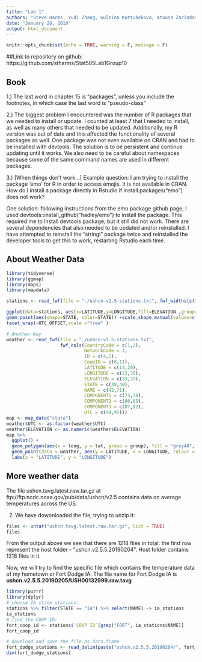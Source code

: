 ```yaml
---
title: "Lab 1"
authors: "Steve Harms, Yudi Zhang, Gulzina Kuttubekova, Atousa Zarindast"
date: "January 28, 2019"
output: html_document
---
```


```r
knitr::opts_chunk$set(echo = TRUE, warning = F, message = F)
```

##Link to repository on github:
https://github.com/stharms/Stat585Lab1Group10

## Book
1.) The last word in chapter 15 is "packages", unless you include the footnotes, in which case the last word is "pseudo-class"

2.) The biggest problem I encountered was the number of R packages that we needed to install or update. I counted at least 7 that I needed to install, as well as many others that needed to be updated. Additionally, my R version was out of date and this affected the functionality of several packages as well. One package was not even available on CRAN and had to be installed with devtools. The solution is to be persistent and continue updating until it works. We also need to be careful about namespaces because some of the same command names are used in different packages.

3.) [When things don't work...] Example question: I am trying to install the package 'emo' for R in order to access emojis. It is not available in CRAN. How do I install a package directly in Rstudio if install.packages("emo") does not work?

One solution: following instructions from the emo package github page, I used devtools::install_github("hadley/emo") to install the package. This required me to install devtools package, but it still did not work. There are several dependencies that also needed to be updated and/or reinstalled. I have attempted to reinstall the "stringi" package twice and reinstalled the developer tools to get this to work, restarting Rstudio each time.

## About Weather Data

```r
library(tidyverse)
library(ggmap)
library(maps)
library(mapdata)

stations <- read_fwf(file = "./ushcn-v2.5-stations.txt", fwf_widths(c(2, 1, 2, 6, 10, 10, 6, 4, 30, 7, 7, 7, 5), c("COUNTRY","NETWORK","ID_placeholder","COOP_ID", "LATITUDE", "LONGITUDE", "ELEVATION", "STATE", "NAME", "COMPONENT_1", "COMPONENT_2", "COMPONENT_3", "UTC_OFFSET")))

ggplot(data=stations, aes(x=LATITUDE,y=LONGITUDE,fill=ELEVATION ,group=STATE)) + 
geom_point(aes(shape=STATE, color=STATE)) +scale_shape_manual(values=c(1:48)) + 
facet_wrap(~UTC_OFFSET,scale ="free" )

# Another Way
weather <- read_fwf(file = "./ushcn-v2.5-stations.txt", 
                    fwf_cols(CountryCode = c(1,2), 
                             NetworkCode = 3, 
                             ID = c(4,5), 
                             CoopID = c(6,11), 
                             LATITUDE = c(13,20), 
                             LONGITUDE = c(22,30), 
                             ELEVATION = c(33,37), 
                             STATE = c(39,40), 
                             NAME = c(42,71), 
                             COMPONENT1 = c(73,78), 
                             COMPONENT2 = c(80,85), 
                             COMPONENT3 = c(87,92), 
                             UTC = c(94,95)))
map <- map_data("state")
weather$UTC <- as.factor(weather$UTC)
weather$ELEVATION <- as.numeric(weather$ELEVATION)
map %>% 
  ggplot() + 
  geom_polygon(aes(x = long, y = lat, group = group), fill = "grey40", colour = "grey90", alpha = 1) +
  geom_point(data = weather, aes(y = LATITUDE, x = LONGITUDE, colour = ELEVATION, shape = UTC)) +
  labs(x = "LATITUDE", y = "LONGITUDE")

```

## More weather data

The file ushcn.tavg.latest.raw.tar.gz at ftp://ftp.ncdc.noaa.gov/pub/data/ushcn/v2.5 contains data on average temperatures across the US. 

2. We have dowonloaded the file, trying to unzip it:
```r
files <- untar("ushcn.tavg.latest.raw.tar.gz", list = TRUE)
files
```
From the output above we see that there are 1218 files in total: the first row represent the host folder - "ushcn.v2.5.5.20190204". Host folder contains 1218 files in it. 

Now, we will try to find the specific file which contains the temperature data of my hometown or Fort Dodge IA. The file name for Fort Dodge IA is **ushcn.v2.5.5.20190205/USH00132999.raw.tavg**
```r
library(purrr)
library(dplyr)
# choose IA state stations:
stations %>% filter(STATE == "IA") %>% select(NAME) -> ia_stations
ia_stations
# find the COOP ID:
fort_coop_id <- stations$`COOP ID`[grep("FORT", ia_stations$NAME)]
fort_coop_id

# download and save the file as data.frame
fort_dodge_stations <- read_delim(paste("ushcn.v2.5.5.20190204/", fort_coop_id, ".raw.tavg", sep = ""), delim = " ", col_names = FALSE)
dim(fort_dodge_stations)
```

